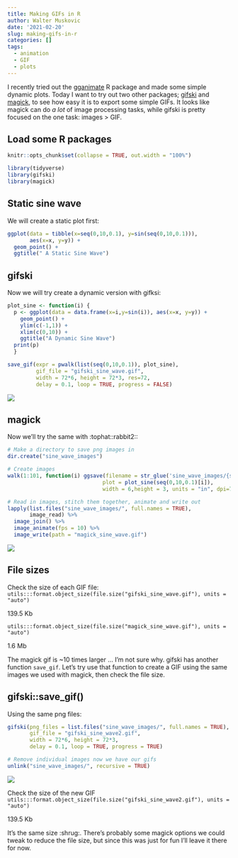```yaml
---
title: Making GIFs in R
author: Walter Muskovic
date: '2021-02-20'
slug: making-gifs-in-r
categories: []
tags:
  - animation
  - GIF
  - plots
---
```


I recently tried out the [gganimate](https://doi.org/10.1101/206052) R package and made some simple dynamic plots. Today I want to try out two other packages; [gifski](https://CRAN.R-project.org/package=gifski) and [magick](https://cran.r-project.org/package=magick), to see how easy it is to export some simple GIFs. It looks like magick can do *a lot* of image processing tasks, while gifski is pretty focused on the one task: images > GIF.

## Load some R packages
```r
knitr::opts_chunk$set(collapse = TRUE, out.width = "100%")
```
```r
library(tidyverse)
library(gifski)
library(magick)
```

## Static sine wave
We will create a static plot first:
```r
ggplot(data = tibble(x=seq(0,10,0.1), y=sin(seq(0,10,0.1))),
       aes(x=x, y=y)) +
  geom_point() +
  ggtitle(" A Static Sine Wave")
```


## gifski
Now we will try create a dynamic version with gifksi:
```r
plot_sine <- function(i) {
  p <- ggplot(data = data.frame(x=i,y=sin(i)), aes(x=x, y=y)) + 
    geom_point() + 
    ylim(c(-1,1)) +
    xlim(c(0,10)) +
    ggtitle("A Dynamic Sine Wave")
  print(p)
  }

save_gif(expr = pwalk(list(seq(0,10,0.1)), plot_sine),
         gif_file = "gifski_sine_wave.gif",
         width = 72*6, height = 72*3, res=72,
         delay = 0.1, loop = TRUE, progress = FALSE)
```

![](images/gifski_sine_wave.gif)


## magick
Now we'll try the same with :tophat::rabbit2::
```r
# Make a directory to save png images in
dir.create("sine_wave_images")

# Create images
walk(1:101, function(i) ggsave(filename = str_glue('sine_wave_images/{str_pad(i,3,"left","0")}.png'),
                              plot = plot_sine(seq(0,10,0.1)[i]),
                              width = 6,height = 3, units = "in", dpi=72))

# Read in images, stitch them together, animate and write out
lapply(list.files("sine_wave_images/", full.names = TRUE),
       image_read) %>% 
  image_join() %>%
  image_animate(fps = 10) %>%
  image_write(path = "magick_sine_wave.gif")
```

![](images/magick_sine_wave.gif)

## File sizes
Check the size of each GIF file:
`utils:::format.object_size(file.size("gifski_sine_wave.gif"), units = "auto")`

139.5 Kb

`utils:::format.object_size(file.size("magick_sine_wave.gif"), units = "auto")`

1.6 Mb

The magick gif is ~10 times larger ... I'm not sure why. gifski has another function `save_gif`. Let's try use that function to create a GIF using the same images we used with magick, then check the file size.

## gifski::save_gif()
Using the same png files:
```r
gifski(png_files = list.files("sine_wave_images/", full.names = TRUE),
       gif_file = "gifski_sine_wave2.gif", 
       width = 72*6, height = 72*3,
       delay = 0.1, loop = TRUE, progress = TRUE)

# Remove individual images now we have our gifs
unlink("sine_wave_images/", recursive = TRUE)
```

![](images/gifski_sine_wave2.gif)

Check the size of the new GIF
`utils:::format.object_size(file.size("gifski_sine_wave2.gif"), units = "auto")`

139.5 Kb

It's the same size :shrug:. There's probably some magick options we could tweak to reduce the file size, but since this was just for fun I'll leave it there for now.
